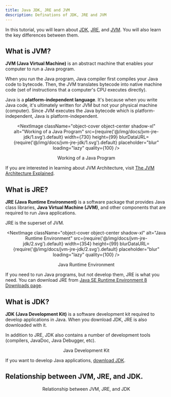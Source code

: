```yaml
---
title: Java JDK, JRE and JVM
description: Definations of JDK, JRE and JVM
---
```




In this tutorial, you will learn about [JDK](#what-is-jdk), [JRE](#what-is-jre), and [JVM](#what-is-jvm). You will also learn the key differences between them.

## What is JVM?

**JVM (Java Virtual Machine)** is an abstract machine that enables your computer to run a Java program.

When you run the Java program, Java compiler first compiles your Java code to bytecode. Then, the JVM translates bytecode into native machine code (set of instructions that a computer's CPU executes directly).

Java is a **platform-independent language**. It's because when you write Java code, it's ultimately written for JVM but not your physical machine (computer). Since JVM ​executes the Java bytecode which is platform-independent, Java is platform-independent.

<div className="mt-8" />
<div align="center">

<NextImage
      className="object-cover object-center shadow-xl"
      alt="Working of a Java Program"
      src={require('@/img/docs/jvm-jre-jdk/1.svg').default}
      width={730}
      height={99}
      blurDataURL={require('@/img/docs/jvm-jre-jdk/1.svg').default}
      placeholder="blur"
      loading="lazy"
      quality={100}
    />

<p align="center" className="text-base text-gray-600 font-medium">Working of a Java Program</p>
</div>

If you are interested in learning about JVM Architecture, visit [The JVM Architecture Explained](https://dzone.com/articles/jvm-architecture-explained).

## What is JRE?

**JRE (Java Runtime Environment)** is a software package that provides Java class libraries, **Java Virtual Machine (JVM)**, and other components that are required to run Java applications.

JRE is the superset of JVM.

<div className="mt-8"/>

<div align="center"  className="lg:px-36">

<NextImage
      className="object-cover object-center shadow-xl"
      alt="Java Runtime Environment"
      src={require('@/img/docs/jvm-jre-jdk/2.svg').default}
      width={354}
      height={99}
      blurDataURL={require('@/img/docs/jvm-jre-jdk/2.svg').default}
      placeholder="blur"
      loading="lazy"
      quality={100}
    />

<p align="center" className="text-base text-gray-600 font-medium">Java Runtime Environment</p>

</div>

If you need to run Java programs, but not develop them, JRE is what you need. You can download JRE from [Java SE Runtime Environment 8 Downloads page](http://www.oracle.com/technetwork/java/javase/downloads/jre8-downloads-2133155.html).

## What is JDK?

**JDK (Java Development Kit)** is a software development kit required to develop applications in Java. When you download JDK, JRE is also downloaded with it.

In addition to JRE, JDK also contains a number of development tools (compilers, JavaDoc, Java Debugger, etc).

<div className="mt-8" />

<div align="center"  className="lg:px-36">
<NextImage
      className="object-cover object-center shadow-xl"
      alt="Java Development Kit"
      src={require('@/img/docs/jvm-jre-jdk/3.svg').default}
      width={410}
      height={98}
      blurDataURL={require('@/img/docs/jvm-jre-jdk/3.svg').default}
      placeholder="blur"
      loading="lazy"
      quality={100}
    />

<p align="center" className="text-base text-gray-600 font-medium">Java Development Kit</p>

</div>

If you want to develop Java applications, [download JDK](http://www.oracle.com/technetwork/java/javase/downloads/index-jsp-138363.html).

## Relationship between JVM, JRE, and JDK.

<div className="mt-8" />
<div align="center" className="lg:px-36">
<NextImage
      className="object-cover object-center shadow-xl "
      alt="Relationship between JVM, JRE, and JDK"
      src={require('@/img/docs/jvm-jre-jdk/4.svg').default}
      width={411}
      height={346}
      blurDataURL={require('@/img/docs/jvm-jre-jdk/4.svg').default}
      placeholder="blur"
      loading="lazy"
      quality={100}
    />

<p align="center" className="text-base text-gray-600 font-medium">Relationship between JVM, JRE, and JDK</p>

</div>
